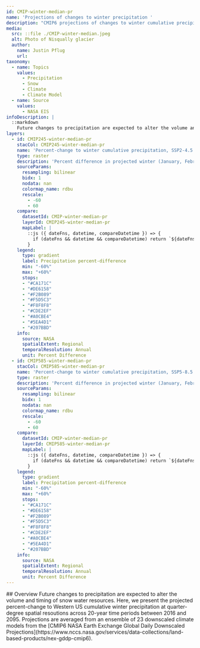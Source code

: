 ```yaml
---
id: CMIP-winter-median-pr
name: 'Projections of changes to winter precipitation '
description: "CMIP6 projections of changes to winter cumulative precipitation"
media:
  src: ::file ./CMIP-winter-median.jpeg
  alt: Photo of Nisqually glacier
  author:
    name: Justin Pflug
    url: 
taxonomy:
  - name: Topics
    values:
      - Precipitation
      - Snow
      - Climate
      - Climate Model
  - name: Source
    values:
      - NASA EIS
infoDescription: |
  ::markdown
    Future changes to precipitation are expected to alter the volume and timing of snow water resources. Here, we present the projected percent-change to Western US cumulative winter precipitation at quarter-degree spatial resoutions across 20-year time periods between 2016 and 2095. Projections are averaged from an ensemble of 23 downscaled climate models from the CMIP6 NASA Earth Exchange Global Daily Downscaled Projections.
layers:
  - id: CMIP245-winter-median-pr
    stacCol: CMIP245-winter-median-pr
    name: 'Percent-change to winter cumulative precipitation, SSP2-4.5'
    type: raster
    description: 'Percent difference in projected winter (January, February, March) cumulative precipitation, relative to a historical timeframe between 1995 and 2014. Outputs represent the median of 23 member ensembles from CMIP6 (SSP 2-4.5) with downscaling performed by NASA Earth Exchange'
    sourceParams:
      resampling: bilinear
      bidx: 1
      nodata: nan
      colormap_name: rdbu
      rescale:
        - -60
        - 60
    compare:
      datasetId: CMIP-winter-median-pr
      layerId: CMIP245-winter-median-pr
      mapLabel: |
        ::js ({ dateFns, datetime, compareDatetime }) => {
          if (dateFns && datetime && compareDatetime) return `${dateFns.format(datetime, 'DD LLL yyyy')}`;        
        }
    legend:
      type: gradient
      label: Precipitation percent-difference
      min: "-60%"
      max: "+60%"
      stops:
      - "#CA171C"
      - "#DE6158"
      - "#F2B089"
      - "#F5D5C3"
      - "#F8F8F8"
      - "#CDE2EF"
      - "#A0CBE4"
      - "#5EA4D1"
      - "#207BBD"
    info:
      source: NASA
      spatialExtent: Regional
      temporalResolution: Annual
      unit: Percent Difference
  - id: CMIP585-winter-median-pr
    stacCol: CMIP585-winter-median-pr
    name: 'Percent-change to winter cumulative precipitation, SSP5-8.5'
    type: raster
    description: 'Percent difference in projected winter (January, February, March) cumulative precipitation, relative to a historical timeframe between 1995 and 2014. Outputs represent the median of 23 member ensembles from CMIP6 (SSP 5-8.5) with downscaling performed by NASA Earth Exchange'
    sourceParams:
      resampling: bilinear
      bidx: 1
      nodata: nan
      colormap_name: rdbu
      rescale:
        - -60
        - 60
    compare:
      datasetId: CMIP-winter-median-pr
      layerId: CMIP585-winter-median-pr
      mapLabel: |
        ::js ({ dateFns, datetime, compareDatetime }) => {
          if (dateFns && datetime && compareDatetime) return `${dateFns.format(datetime, 'DD LLL yyyy')}`;
        }
    legend:
      type: gradient
      label: Precipitation percent-difference
      min: "-60%"
      max: "+60%"
      stops:
      - "#CA171C"
      - "#DE6158"
      - "#F2B089"
      - "#F5D5C3"
      - "#F8F8F8"
      - "#CDE2EF"
      - "#A0CBE4"
      - "#5EA4D1"
      - "#207BBD"
    info:
      source: NASA
      spatialExtent: Regional
      temporalResolution: Annual
      unit: Percent Difference
---
```

<Block>
<Prose>
## Overview
Future changes to precipitation are expected to alter the volume and timing of snow water resources. Here, we present the projected percent-change to Western US cumulative winter precipitation at quarter-degree spatial resoutions across 20-year time periods between 2016 and 2095. Projections are averaged from an ensemble of 23 downscaled climate models from the [CMIP6 NASA Earth Exchange Global Daily Downscaled Projections](https://www.nccs.nasa.gov/services/data-collections/land-based-products/nex-gddp-cmip6).
</Prose>
</Block>
